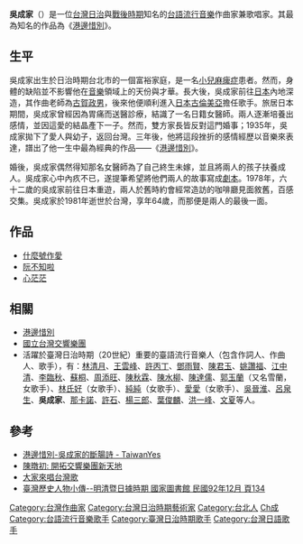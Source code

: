{{expand|time=2015-01-05}}
{{nofootnotes|time=2019-12-04}}
{{藝人
| 姓名 = 吳成家<br><small>''{{sans-serif|Ngôo Sîng-ka}}''<small>
| 類型 = 作曲家
| 圖片 = 
| 圖片簡介 = 
| 圖片尺寸 =
| 筆名 = 
| 其他藝名 = 八十島薰
| 籍貫 = 
| 綽號 = 
| 出生日期 = 1916年8月20日
| 出生地點 = {{TWN-JPN}}[[臺北州|臺北州]][[臺北市_(州轄市)|臺北市]]
| 國籍 = {{TWN-JPN}}（1916-1945）<br>{{ROC}}（1945-1981）
| 逝世日期 = {{death date and age|1981|7|7|1916|8|20}}
| 逝世地點 = {{TWN}}
| 配偶 = 
| 音樂類型 =
| 職業 = [[作曲家|作曲家]]、[[歌唱家|歌唱家]]
| 宗教信仰 =
| 樂器 = 
| 活躍年代 = 
| 唱片公司 = [[古倫美亞唱片|古倫美亞唱片]]
| 經紀公司 =
| 相關團體 =
| 網站 =
| IMDb =
}}
{{Taiwanese
| tablewidth = 275
| image = 
| width = 
| hanji = 吳成家
| tsuin = ㄨˊ　ㄔㄥˊ　ㄐㄧㄚ
| holo = {{sans-serif|Ngôo Sîng-ka}}
| haka = 
}}
'''吳成家'''（{{bd|1916年|8月20日|1981年|7月7日}}）是一位[[台灣|台灣]][[台灣日治時期|日治]]與[[台灣戰後時期|戰後時期]]知名的[[台語流行音樂|台語流行音樂]]作曲家兼歌唱家。其最為知名的作品為《[[港邊惜別|港邊惜別]]》。

== 生平 ==
吳成家出生於日治時期台北市的一個富裕家庭，是一名[[小兒麻痺症|小兒麻痺症]]患者。然而，身體的缺陷並不影響他在[[音樂|音樂]]領域上的天份與才華。長大後，吳成家前往[[日本|日本]]內地深造，其作曲老師為[[古賀政男|古賀政男]]，後來他便順利進入[[日本古倫美亞|日本古倫美亞]]擔任歌手。旅居日本期間，吳成家曾經因為胃痛而送醫診療，結識了一名日籍女醫師。兩人逐漸培養出感情，並因這愛的結晶產下一子。然而，雙方家長皆反對這門婚事；1935年，吳成家拋下了愛人與幼子，返回台灣。三年後，他將這段挫折的感情經歷以音樂來表達，譜出了他一生中最為經典的作品——《[[港邊惜別|港邊惜別]]》。

婚後，吳成家偶然得知那名女醫師為了自己終生未嫁，並且將兩人的孩子扶養成人。吳成家心中內疚不已，遂提筆希望將他們兩人的故事寫成[[劇本|劇本]]。1978年，六十二歲的吳成家前往日本重遊，兩人於舊時約會經常造訪的咖啡廳見面敘舊，百感交集。吳成家於1981年逝世於台灣，享年64歲，而那便是兩人的最後一面。

== 作品 ==
* [[什麼號作愛|什麼號作愛]]
* [[阮不知啦|阮不知啦]]
* [[心茫茫|心茫茫]]

== 相關 ==
* [[港邊惜別|港邊惜別]]
* [[國立台灣交響樂團|國立台灣交響樂團]]
*活躍於臺灣日治時期（20世紀）重要的臺語流行音樂人（包含作詞人、作曲人、歌手），有：[[林清月|林清月]]、[[王雲峰_(作曲家)|王雲峰]]、[[許丙丁|許丙丁]]、[[鄧雨賢|鄧雨賢]]、[[陳君玉|陳君玉]]、[[姚讚福|姚讚福]]、[[江中清|江中清]]、[[李臨秋|李臨秋]]、[[蘇桐|蘇桐]]、[[周添旺|周添旺]]、[[陳秋霖|陳秋霖]]、[[陳水柳|陳水柳]]、[[陳達儒|陳達儒]]、[[郭玉蘭|郭玉蘭]]（又名雪蘭，女歌手）、[[林氏好|林氏好]]（女歌手）、[[純純_(歌手)|純純]]（女歌手）、[[愛愛_(歌手)|愛愛]]（女歌手）、[[吳晉淮|吳晉淮]]、[[呂泉生|呂泉生]]、'''吳成家'''、[[那卡諾|那卡諾]]、[[許石|許石]]、[[楊三郎_(作曲家)|楊三郎]]、[[葉俊麟|葉俊麟]]、[[洪一峰|洪一峰]]、[[文夏|文夏]]等人。

== 參考 ==
* [http://tw01.org/profiles/blogs/gang-bian-xi-bie-wu-cheng-jia 港邊惜別-吳成家的斷腸詩 - TaiwanYes]{{Wayback|url=http://tw01.org/profiles/blogs/gang-bian-xi-bie-wu-cheng-jia |date=20201125160715 }}
*[https://books.google.com.tw/books?id=yUOmWAwHH3kC&pg=PA38&dq=%E5%90%B3%E6%88%90%E5%AE%B6&hl=zh-TW&sa=X&ei=-nmqVMGDC6PcmAXu-YDYDQ&ved=0CB0Q6AEwAA#v=onepage&q=%E5%90%B3%E6%88%90%E5%AE%B6&f=false 陳暾初: 開拓交響樂團新天地]{{Wayback|url=https://books.google.com.tw/books?id=yUOmWAwHH3kC&pg=PA38&dq=%E5%90%B3%E6%88%90%E5%AE%B6&hl=zh-TW&sa=X&ei=-nmqVMGDC6PcmAXu-YDYDQ&ved=0CB0Q6AEwAA#v=onepage&q=%E5%90%B3%E6%88%90%E5%AE%B6&f=false |date=20170111161543 }}
*[https://books.google.com.tw/books?id=dPOEAAAAIAAJ&q=%E5%90%B3%E6%88%90%E5%AE%B6&dq=%E5%90%B3%E6%88%90%E5%AE%B6&hl=zh-TW&sa=X&ei=-nmqVMGDC6PcmAXu-YDYDQ&ved=0CCwQ6AEwAg 大家來唱台灣歌]{{Wayback|url=https://books.google.com.tw/books?id=dPOEAAAAIAAJ&q=%E5%90%B3%E6%88%90%E5%AE%B6&dq=%E5%90%B3%E6%88%90%E5%AE%B6&hl=zh-TW&sa=X&ei=-nmqVMGDC6PcmAXu-YDYDQ&ved=0CCwQ6AEwAg |date=20160304195123 }}
*[http://memory.ncl.edu.tw/tm_cgi/hypage.cgi?HYPAGE=toolbox_figure_detail.hpg&project_id=twpeop&dtd_id=15&subject_name=%E8%87%BA%E7%81%A3%E6%AD%B7%E5%8F%B2%E4%BA%BA%E7%89%A9%E5%B0%8F%E5%82%B3--%E6%98%8E%E6%B8%85%E6%9A%A8%E6%97%A5%E6%93%9A%E6%99%82%E6%9C%9F&subject_url=toolbox_figure.hpg&xml_id=0000293395&who=%E5%90%B3%E6%88%90%E5%AE%B6 臺灣歷史人物小傳--明清暨日據時期 國家圖書館 民國92年12月 頁134]{{Wayback|url=http://memory.ncl.edu.tw/tm_cgi/hypage.cgi?HYPAGE=toolbox_figure_detail.hpg&project_id=twpeop&dtd_id=15&subject_name=%E8%87%BA%E7%81%A3%E6%AD%B7%E5%8F%B2%E4%BA%BA%E7%89%A9%E5%B0%8F%E5%82%B3--%E6%98%8E%E6%B8%85%E6%9A%A8%E6%97%A5%E6%93%9A%E6%99%82%E6%9C%9F&subject_url=toolbox_figure.hpg&xml_id=0000293395&who=%E5%90%B3%E6%88%90%E5%AE%B6 |date=20160304122333 }} 

{{DEFAULTSORT:Wu吳}}
[[Category:台灣作曲家|Category:台灣作曲家]]
[[Category:台灣日治時期藝術家|Category:台灣日治時期藝術家]]
[[Category:台北人|Category:台北人]]
[[Category:吳姓|Ch成]]
[[Category:台語流行音樂歌手|Category:台語流行音樂歌手]]
[[Category:臺灣日治時期歌手|Category:臺灣日治時期歌手]]
[[Category:台灣日語歌手|Category:台灣日語歌手]]